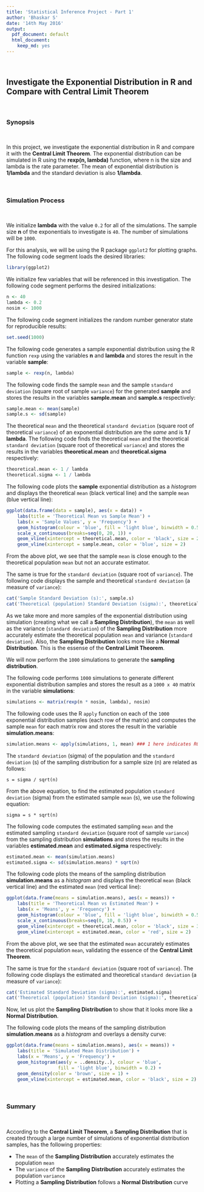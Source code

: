 ```yaml
---
title: 'Statistical Inference Project - Part 1'
author: 'Bhaskar S'
date: '14th May 2016'
output:
  pdf_document: default
  html_document:
    keep_md: yes
---
```

<br/>

## __Investigate the Exponential Distribution in R and Compare with Central Limit Theorem__
<br/>

### __Synopsis__
<br/>

In this project, we investigate the exponential distribution in R and compare it with the
__Central Limit Theorem__. The exponential distribution can be simulated in R using the
__rexp(n, lambda)__ function, where n is the size and lambda is the rate parameter. The
mean of exponential distribution is __1/lambda__ and the standard deviation is also 
__1/lambda__.

<br/>

### __Simulation Process__
<br/>

We initialize __lambda__ with the value `0.2` for all of the simulations. The sample size __n__ of the exponentials to investigate is `40`. The number of simulations will be `1000`.

For this analysis, we will be using the R package `ggplot2` for plotting graphs. The following code segment loads the desired libraries:

```r
library(ggplot2)
```

We initialize few variables that will be referenced in this investigation. The following code segment performs the desired initializations:

```r
n <- 40
lambda <- 0.2
nosim <- 1000
```

The following code segment initializes the random number generator state for reproducible results:

```r
set.seed(1000)
```

The following code generates a sample exponential distribution using the R function `rexp` using the variables __n__ and __lambda__ and stores the result in the variable __sample__:

```r
sample <- rexp(n, lambda)
```

The following code finds the sample `mean` and the sample `standard deviation` (square root of sample `variance`) for the generated __sample__ and stores the results in the variables __sample.mean__ and __sample.s__ respectively:

```r
sample.mean <- mean(sample)
sample.s <- sd(sample)
```

The theoretical `mean` and the theoretical `standard deviation` (square root of theoretical `variance`) of an exponential distribution are the _same_ and is __1 / lambda__. The following code finds the theoretical `mean` and the theoretical `standard deviation` (square root of theoretical `variance`) and stores the results in the variables __theoretical.mean__ and __theoretical.sigma__ respectively:

```r
theoretical.mean <- 1 / lambda
theoretical.sigma <- 1 / lambda
```

The following code plots the __sample__ exponential distribution as a _histogram_ and displays the theoretical `mean` (black vertical line) and the sample `mean` (blue vertical line):

```r
ggplot(data.frame(data = sample), aes(x = data)) + 
    labs(title = 'Theoretical Mean vs Sample Mean') +
    labs(x = 'Sample Values', y = 'Frequency') +
    geom_histogram(colour = 'blue', fill = 'light blue', binwidth = 0.5) +
    scale_x_continuous(breaks=seq(0, 20, 1)) +
    geom_vline(xintercept = theoretical.mean, color = 'black', size = 2) +
    geom_vline(xintercept = sample.mean, color = 'blue', size = 2)
```

From the above plot, we see that the sample `mean` is close enough to the theoretical population `mean` but not an accurate estimator.

The same is true for the `standard deviation` (square root of `variance`). The following code displays the sample and theoretical `standard deviation` (a measure of `variance`):

```r
cat('Sample Standard Deviation (s):', sample.s)
cat('Theoretical (population) Standard Deviation (sigma):', theoretical.sigma)
```

As we take more and more samples of the exponential distribution using simulation (creating what we call a __Sampling Distribution__), the `mean` as well as the variance (`standard deviation`) of the __Sampling Distribution__ more accurately estimate the theoretical population `mean` and variance (`standard deviation`). Also, the __Sampling Distribution__ looks more like a __Normal Distribution__. This is the essense of the __Central Limit Theorem__.

We will now perform the `1000` simulations to generate the __sampling distribution__.

The following code performs `1000` simulations to generate different exponential distribution samples and stores the result as a `1000 x 40` matrix in the variable __simulations__:

```r
simulations <- matrix(rexp(n * nosim, lambda), nosim)
```

The following code uses the R `apply` function on each of the `1000` exponential distribution samples (each row of the matrix) and computes the sample `mean` for each matrix row and stores the result in the variable __simulation.means__:

```r
simulation.means <- apply(simulations, 1, mean) ### 1 here indicates ROW
```

The `standard deviation` (sigma) of the population and the `standard deviation` (s) of the sampling distribution for a sample size (n) are related as follows:

```
s = sigma / sqrt(n)
```

From the above equation, to find the estimated population `standard deviation` (sigma) from the estimated sample `mean` (s), we use the following equation:

```
sigma = s * sqrt(n)
```

The following code computes the estimated sampling `mean` and the estimated sampling `standard deviation` (square root of sample `variance`) from the sampling distribution __simulations__ and stores the results in the variables __estimated.mean__ and __estimated.sigma__ respectively:

```r
estimated.mean <- mean(simulation.means)
estimated.sigma <- sd(simulation.means) * sqrt(n)
```

The following code plots the means of the sampling distribution __simulation.means__ as a _histogram_ and displays the theoretical `mean` (black vertical line) and the estimated `mean` (red vertical line):

```r
ggplot(data.frame(means = simulation.means), aes(x = means)) +
    labs(title = 'Theoretical Mean vs Estimated Mean') +
    labs(x = 'Means', y = 'Frequency') +
    geom_histogram(colour = 'blue', fill = 'light blue', binwidth = 0.5) +
    scale_x_continuous(breaks=seq(0, 10, 0.5)) +
    geom_vline(xintercept = theoretical.mean, color = 'black', size = 3) +
    geom_vline(xintercept = estimated.mean, color = 'red', size = 2)
```

From the above plot, we see that the estimated `mean` accurately estimates the theoretical population `mean`, validating the essence of the __Central Limit Theorem__.

The same is true for the `standard deviation` (square root of `variance`). The following code displays the estimated and theoretical `standard deviation` (a measure of `variance`):

```r
cat('Estimated Standard Deviation (sigma):', estimated.sigma)
cat('Theoretical (population) Standard Deviation (sigma):', theoretical.sigma)
```

Now, let us plot the __Sampling Distribution__ to show that it looks more like a __Normal Distribution__.

The following code plots the means of the sampling distribution __simulation.means__ as a _histogram_ and overlays a density curve:

```r
ggplot(data.frame(means = simulation.means), aes(x = means)) + 
    labs(title = 'Simulated Mean Distribution') +
    labs(x = 'Means', y = 'Frequency') +
    geom_histogram(aes(y = ..density..), colour = 'blue',
                   fill = 'light blue', binwidth = 0.2) +
    geom_density(color = 'brown', size = 1) +
    geom_vline(xintercept = estimated.mean, color = 'black', size = 2)
```
<br/>

### __Summary__
<br/>

According to the __Central Limit Theorem__, a __Sampling Distribution__ that is created through a large number of simulations of exponential distribution samples, has the following properties:

* The `mean` of the __Sampling Distribution__ accurately estimates the population `mean`
* The `variance` of the __Sampling Distribution__ accurately estimates the population `variance`
* Plotting a __Sampling Distribution__ follows a __Normal Distribution__ curve
